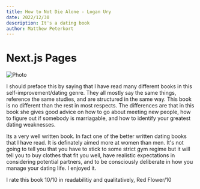 ```yaml
---
title: How to Not Die Alone - Logan Ury
date: 2022/12/30
description: It's a dating book
author: Matthew Peterkort
---
```


# Next.js Pages

<div>
<Image
src="/images/flower.jpg"
alt="Photo"
width={700}
height={700}
priority
className="next-image"
/>

I should preface this by saying that I have read many different books in this self-improvement/dating genre. They all mostly say the same things, reference the same studies, and are structured in the same way. This book is no different
than the rest in most respects. The differences are that in this book she gives good advice on how to go about meeting new people, how to figure out if somebody is marriagable, and how to identify your greatest dating weaknesses.   

Its a very well written book. In fact one of the better written dating books that I have read. It is definately aimed more at women than men. It's not going to tell you that you have to stick to some strict gym regime but it will tell
you to buy clothes that fit you well, have realistic expectations in considering potential partners, and to be consciously deliberate in how you manage your dating life. I enjoyed it. 

I rate this book 10/10 in readabilitiy and qualitatively,  Red Flower/10
</div>